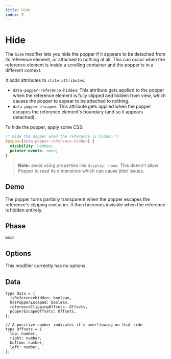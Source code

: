 ```yaml
---
title: Hide
index: 5
---
```



# Hide

The `hide` modifier lets you hide the popper if it appears to be detached from
its reference element, or attached to nothing at all. This can occur when the
reference element is inside a scrolling container and the popper is in a
different context.

<x-ad />

It adds attributes to `state.attributes`:

- `data-popper-reference-hidden`: This attribute gets applied to the popper when
  the reference element is fully clipped and hidden from view, which causes the
  popper to appear to be attached to nothing.
- `data-popper-escaped`: This attribute gets applied when the popper escapes the
  reference element's boundary (and so it appears detached).

To hide the popper, apply some CSS:

```css
/* Hide the popper when the reference is hidden */
#popper[data-popper-reference-hidden] {
  visibility: hidden;
  pointer-events: none;
}
```

> **Note:** avoid using properties like `display: none`. This doesn't allow
> Popper to read its dimensions which can cause jitter issues.

## Demo

The popper turns partially transparent when the popper escapes the reference's
clipping container. It then becomes invisible when the reference is hidden
entirely.

<HideDemo />

## Phase

`main`

## Options

This modifier currently has no options.

## Data

```flow
type Data = {
  isReferenceHidden: boolean,
  hasPopperEscaped: boolean,
  referenceClippingOffsets: Offsets,
  popperEscapeOffsets: Offsets,
};

// A positive number indicates it's overflowing on that side
type Offsets = {
  top: number,
  right: number,
  bottom: number,
  left: number,
};
```
